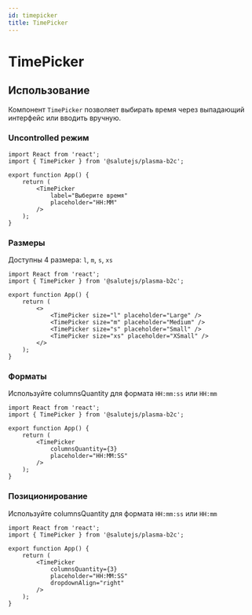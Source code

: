 ```yaml
---
id: timepicker
title: TimePicker
---
```



# TimePicker
<Description name="TimePicker" />
<PropsTable name="TimePicker" exclude={['css']} />

## Использование
Компонент `TimePicker` позволяет выбирать время через выпадающий интерфейс или вводить вручную.

### Uncontrolled режим
```tsx live
import React from 'react';
import { TimePicker } from '@salutejs/plasma-b2c';

export function App() {
    return (
        <TimePicker
            label="Выберите время"
            placeholder="HH:MM"
        />
    );
}
```

### Размеры
Доступны 4 размера: `l`, `m`, `s`, `xs`
```tsx live
import React from 'react';
import { TimePicker } from '@salutejs/plasma-b2c';

export function App() {
    return (
        <>
            <TimePicker size="l" placeholder="Large" />
            <TimePicker size="m" placeholder="Medium" />
            <TimePicker size="s" placeholder="Small" />
            <TimePicker size="xs" placeholder="XSmall" />
        </>
    );
}
```

### Форматы 
Используйте columnsQuantity для формата `HH:mm:ss` или `HH:mm`
```tsx live
import React from 'react';
import { TimePicker } from '@salutejs/plasma-b2c';

export function App() {
    return (
        <TimePicker
            columnsQuantity={3}
            placeholder="HH:MM:SS"
        />
    );
}
```

### Позиционирование 
Используйте columnsQuantity для формата `HH:mm:ss` или `HH:mm`
```tsx live
import React from 'react';
import { TimePicker } from '@salutejs/plasma-b2c';

export function App() {
    return (
        <TimePicker
            columnsQuantity={3}
            placeholder="HH:MM:SS"
            dropdownAlign="right"
        />
    );
}
```
